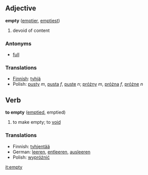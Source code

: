 ==Adjective==
'''empty''' ([[emptier]], [[emptiest]])

# devoid of content

===Antonyms===
*[[full]]

===Translations===
*[[Finnish]]: [[tyhjä]]
*Polish: [[pusty]] ''m'', [[pusta]] ''f'', [[puste]] ''n''; [[próżny]] ''m'', [[próżna]] ''f'', [[próżne]] ''n''

==Verb==
'''to empty''' ([[emptied]], emptied)

# to make empty; to [[void]]

===Translations===
*Finnish: [[tyhjentää]]
*German: [[leeren]], [[entleeren]], [[ausleeren]]
*Polish: [[wypróżnić]]

[[it:empty]]